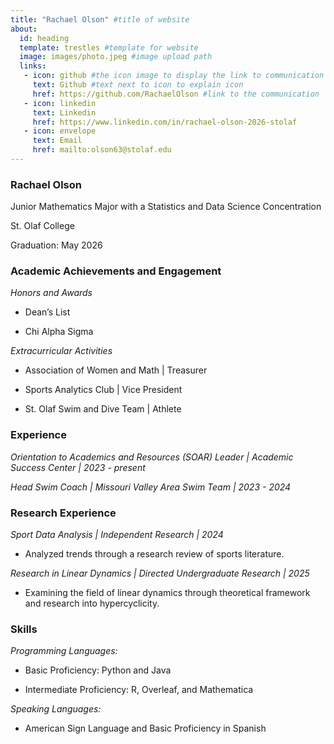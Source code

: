 ```yaml
---
title: "Rachael Olson" #title of website
about:
  id: heading 
  template: trestles #template for website
  image: images/photo.jpeg #image upload path
  links: 
   - icon: github #the icon image to display the link to communication
     text: Github #text next to icon to explain icon
     href: https://github.com/RachaelOlson #link to the communication
   - icon: linkedin
     text: Linkedin
     href: https://www.linkedin.com/in/rachael-olson-2026-stolaf
   - icon: envelope
     text: Email
     href: mailto:olson63@stolaf.edu
---
```


::: {#heading}
### Rachael Olson

Junior Mathematics Major with a Statistics and Data Science Concentration

St. Olaf College

Graduation: May 2026

### Academic Achievements and Engagement

*Honors and Awards*

-   Dean's List

-   Chi Alpha Sigma

*Extracurricular Activities*

-   Association of Women and Math \| Treasurer

-   Sports Analytics Club \| Vice President

-   St. Olaf Swim and Dive Team \| Athlete
:::

### Experience

*Orientation to Academics and Resources (SOAR) Leader \| Academic Success Center \| 2023 - present*

*Head Swim Coach \| Missouri Valley Area Swim Team \| 2023 - 2024*

### Research Experience

*Sport Data Analysis \| Independent Research \| 2024*

-   Analyzed trends through a research review of sports literature.

*Research in Linear Dynamics \| Directed Undergraduate Research \| 2025*

-   Examining the field of linear dynamics through theoretical framework and research into hypercyclicity.

### Skills

*Programming Languages:*

-   Basic Proficiency: Python and Java

-   Intermediate Proficiency: R, Overleaf, and Mathematica

*Speaking Languages:*

-   American Sign Language and Basic Proficiency in Spanish
